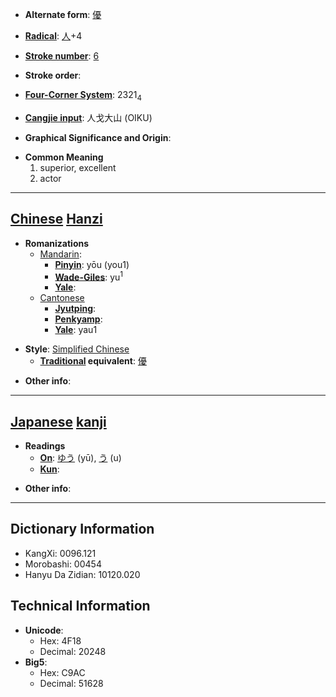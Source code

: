 * '''Alternate form''': [[優]]

* '''[[Wiktionary:Chinese radical index| Radical]]''': [[Wiktionary:Chinese radical index 人|人]]+4

* '''[[Wiktionary:Chinese total strokes index|Stroke number]]''': [[Wiktionary:Chinese total strokes index 6|6]]

* '''Stroke order''': 

* '''[[Wiktionary:Chinese four corner index|Four-Corner System]]''': 2321<sub>4</sub>

* '''[[Wiktionary:Chinese Cangjie index|Cangjie input]]''': 人戈大山 (OIKU)

* '''Graphical Significance and Origin''': 

* '''Common Meaning'''
*#superior, excellent
*# actor


----

== [[Chinese]] [[Hanzi]] ==

* '''Romanizations'''
** [[Mandarin]]:
*** '''[[Pinyin]]''': yōu (you1)
*** '''[[Wade-Giles]]''': yu<sup>1</sup>
*** '''[[Yale]]''': 
**[[Cantonese]]
***'''[[Jyutping]]''':
***'''[[Penkyamp]]''': 
***'''[[Yale]]''': yau1

* '''Style''': [[Simplified Chinese]] 
** '''[[Traditional Chinese|Traditional]] equivalent''': [[優]]

* '''Other info''': 

----

== [[Japanese]] [[kanji]] ==

* '''Readings'''
** '''[[On]]''': [[ゆう]] (yū), [[う]] (u)
** '''[[Kun]]''': 

* '''Other info''':  

----

== Dictionary Information ==

* KangXi: 0096.121
* Morobashi: 00454
* Hanyu Da Zidian: 10120.020

== Technical Information ==

* '''Unicode''':
** Hex: 4F18
** Decimal: 20248
* '''Big5''':
** Hex: C9AC
** Decimal: 51628